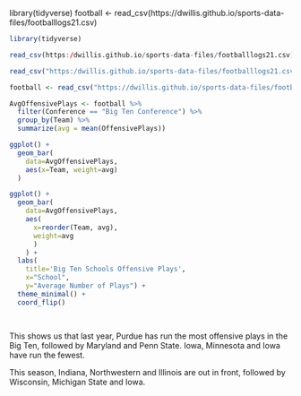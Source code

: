 library(tidyverse)
football <- read_csv(https://dwillis.github.io/sports-data-files/footballlogs21.csv)
```r
library(tidyverse)
```
```r
read_csv(https:/dwillis.github.io/sports-data-files/footballlogs21.csv)
```
```r
read_csv("https:/dwillis.github.io/sports-data-files/footballlogs21.csv")
```
```r
football <- read_csv("https://dwillis.github.io/sports-data-files/footballlogs22.csv")

```
```r
AvgOffensivePlays <- football %>% 
  filter(Conference == "Big Ten Conference") %>% 
  group_by(Team) %>% 
  summarize(avg = mean(OffensivePlays))
```

```r
ggplot() + 
  geom_bar(
    data=AvgOffensivePlays, 
    aes(x=Team, weight=avg)
  )
```
```r
ggplot() + 
  geom_bar(
    data=AvgOffensivePlays, 
    aes(
      x=reorder(Team, avg), 
      weight=avg
      )
    ) +
  labs(
    title='Big Ten Schools Offensive Plays',
    x="School",
    y="Average Number of Plays") +
  theme_minimal() +
  coord_flip()

  
```
This shows us that last year, Purdue has run the most offensive plays in the Big Ten, followed by Maryland and Penn State. Iowa, Minnesota and Iowa have run the fewest.

This season, Indiana, Northwestern and Illinois are out in front, followed by Wisconsin, Michigan State and Iowa.